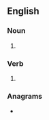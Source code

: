 {{also|Waddles}}
==English==

===Noun===
{{head|en|noun plural form}}

# {{plural of|waddle|lang=en}}

===Verb===
{{head|en|verb form}}

# {{en-third-person singular of|waddle}}

===Anagrams===
* {{anagrams|en|a=addelsw|Dewalds|dawdles|swaddle}}
